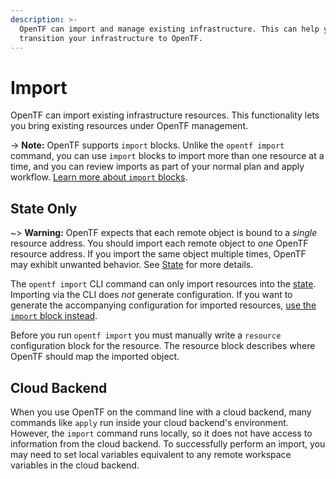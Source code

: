 ```yaml
---
description: >-
  OpenTF can import and manage existing infrastructure. This can help you
  transition your infrastructure to OpenTF.
---
```


# Import

OpenTF can import existing infrastructure resources. This functionality lets you bring existing resources under OpenTF management.

-> **Note:** OpenTF supports `import` blocks. Unlike the `opentf import` command, you can use `import` blocks to import more than one resource at a time, and you can review imports as part of your normal plan and apply workflow. [Learn more about `import` blocks](/opentf/language/import).

## State Only

~> **Warning:** OpenTF expects that each remote object is bound to a _single_ resource address. You should import each remote object to _one_ OpenTF resource address. If you import the same object multiple times, OpenTF may exhibit unwanted behavior. See [State](/opentf/language/state) for more details.

The `opentf import` CLI command can only import resources into the [state](/opentf/language/state). Importing via the CLI does _not_ generate configuration. If you want to generate the accompanying configuration for imported resources, [use the `import` block instead](/opentf/language/import).

Before you run `opentf import` you must manually write a `resource` configuration block for the resource. The resource block describes where OpenTF should map the imported object.

## Cloud Backend

When you use OpenTF on the command line with a cloud backend, many commands like `apply` run inside your cloud backend's environment. However, the `import` command runs locally, so it does not have access to information from the cloud backend. To successfully perform an import, you may need to set local variables equivalent to any remote workspace variables in the cloud backend.
